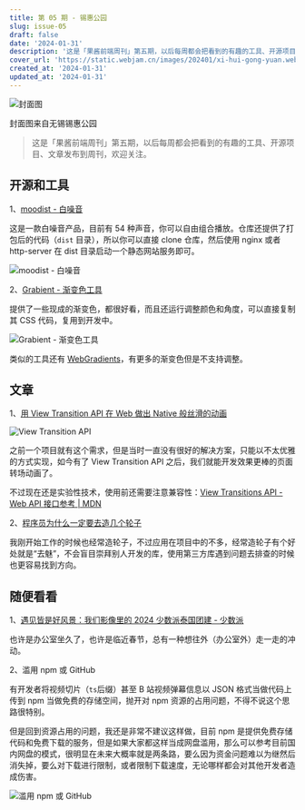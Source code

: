 ```yaml
---
title: 第 05 期 - 锡惠公园
slug: issue-05
draft: false
date: '2024-01-31'
description: '这是「果酱前端周刊」第五期，以后每周都会把看到的有趣的工具、开源项目、文章发布到周刊，欢迎关注。'
cover_url: 'https://static.webjam.cn/images/202401/xi-hui-gong-yuan.webp'
created_at: '2024-01-31'
updated_at: '2024-01-31'
---
```


![封面图](https://static.webjam.cn/images/202401/xi-hui-gong-yuan.webp)

封面图来自无锡锡惠公园

> 这是「果酱前端周刊」第五期，以后每周都会把看到的有趣的工具、开源项目、文章发布到周刊，欢迎关注。

## 开源和工具

1、[moodist - 白噪音](https://github.com/geekyouth/moodist)

这是一款白噪音产品，目前有 54 种声音，你可以自由组合播放。仓库还提供了打包后的代码（`dist` 目录），所以你可以直接 clone 仓库，然后使用 nginx 或者 http-server 在 dist 目录启动一个静态网站服务即可。

![moodist - 白噪音](https://static.webjam.cn/images/202401/moodist.webp)

2、[Grabient - 渐变色工具](https://www.grabient.com/)

提供了一些现成的渐变色，都很好看，而且还运行调整颜色和角度，可以直接复制其 CSS 代码，复用到开发中。

![Grabient - 渐变色工具](https://static.webjam.cn/images/202401/grabient.webp)

类似的工具还有 [WebGradients](https://webgradients.com/)，有更多的渐变色但是不支持调整。

## 文章

1、[用 View Transition API 在 Web 做出 Native 般丝滑的动画](https://mp.weixin.qq.com/s/PdU8mXUD3s7_SF-ybRNpuw)

![View Transition API](https://static.webjam.cn/images/202401/vta.gif)

之前一个项目就有这个需求，但是当时一直没有很好的解决方案，只能以不太优雅的方式实现，如今有了 View Transition API 之后，我们就能开发效果更棒的页面转场动画了。

不过现在还是实验性技术，使用前还需要注意兼容性：[View Transitions API - Web API 接口参考 | MDN](https://developer.mozilla.org/zh-CN/docs/Web/API/View_Transitions_API)

2、[程序员为什么一定要去造几个轮子](https://mp.weixin.qq.com/s/6mXHrpsAXNta2dxwNnmt6w)

我刚开始工作的时候也经常造轮子，不过应用在项目中的不多，经常造轮子有个好处就是“去魅”，不会盲目崇拜别人开发的库，使用第三方库遇到问题去排查的时候也更容易找到方向。

## 随便看看

1、[遇见皆是好风景：我们影像里的 2024 少数派泰国团建 - 少数派](https://sspai.com/post/86088)

也许是办公室坐久了，也许是临近春节，总有一种想往外（办公室外）走一走的冲动。

2、滥用 npm 或 GitHub

有开发者将视频切片（`ts`后缀）甚至 B 站视频弹幕信息以 JSON 格式当做代码上传到 npm 当做免费的存储空间，抛开对 npm 资源的占用问题，不得不说这个思路很特别。

但是回到资源占用的问题，我还是非常不建议这样做，目前 npm 是提供免费存储代码和免费下载的服务，但是如果大家都这样当成网盘滥用，那么可以参考目前国内网盘的模式，很明显在未来大概率就是两条路，要么因为资金问题难以为继然后消失掉，要么对下载进行限制，或者限制下载速度，无论哪样都会对其他开发者造成伤害。

![滥用 npm 或 GitHub](https://static.webjam.cn/images/202401/use-npm.webp)
